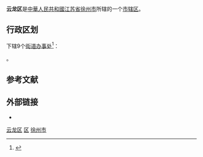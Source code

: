 {{Infobox China County
| county = 云龙区
| usedname = 
| nameorigin = 
| Photo = 
| Photoname = 
| map = ChinaXuzhouYunlong.png
| map_caption = 云龙区在徐州市的位置
| Pinyin =  Yúnlóng Qū
| Belong = [[江苏省|江苏省]][[徐州市|徐州市]]
| Types = [[市辖区|市辖区]]
| admincode =  
| founded = 
| seat = 
| officerTitle = 
| officer = 
| officerTitle2 = 
| officer2 = 
| division = 10
| town = 
| township = 
| subdistrict = 10
| dialect = 
| post code = 220009 
| phone code = 0516
| coordinate = 
| area = 118
| area land = 
| area water = 
| census yr = 2004年
| pop = 28.7万人
| density =  
| GDP = 
| GDP_as_of = 
| GDPPC = 
| carlicense = 苏C
| web = www.xzyl.gov.cn
| web_title = 云龙区政府网
}}
'''云龙区'''是[[中華人民共和國|中華人民共和國]][[江苏省|江苏省]][[徐州市|徐州市]]所辖的一个[[市辖区|市辖区]]。

== 行政区划 ==
{{PAGENAMEBASE}}下辖9个[[街道办事处|街道办事处]]<ref>{{PRC admin/ref sgc|32/03/03}}</ref>：

{{PRC admin/children|32/03/03}}。

== 参考文献 ==
{{reflist}}

== 外部链接 ==
* {{Official website|http://www.xzyl.gov.cn/|name=徐州市云龙区人民政府}}

{{云龙区行政区划}}
{{徐州市行政区划}}
{{江苏行政区划}}

[[Category:云龙区|]]
[[Category:徐州区县市|区]]
[[Category:江苏市辖区|徐州市]]